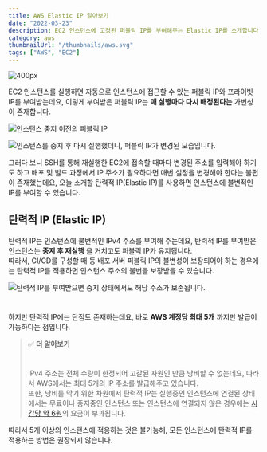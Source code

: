 ```yaml
---
title: AWS Elastic IP 알아보기
date: "2022-03-23"
description: EC2 인스턴스에 고정된 퍼블릭 IP를 부여해주는 Elastic IP를 소개합니다.
category: aws
thumbnailUrl: "/thumbnails/aws.svg"
tags: ["AWS", "EC2"]
---
```


![](https://d3i7lyqkyp9zxr.cloudfront.net/logos/aws.png "400px")

EC2 인스턴스를 실행하면 자동으로 인스턴스에 접근할 수 있는 퍼블릭 IP와 프라이빗 IP를 부여받는데요, 이렇게 부여받은 퍼블릭 IP는 **매 실행마다 다시 배정된다는** 가변성이 존재합니다.

![인스턴스 중지 이전의 퍼블릭 IP](https://d3i7lyqkyp9zxr.cloudfront.net/AWS-Elastic-IP-알아보기/0.png)

![인스턴스를 중지 후 다시 실행했더니, 퍼블릭 IP가 변경된 모습입니다.](https://d3i7lyqkyp9zxr.cloudfront.net/AWS-Elastic-IP-알아보기/1.png)

그러다 보니 SSH를 통해 재실행한 EC2에 접속할 때마다 변경된 주소를 입력해야 하기도 하고 배포 및 빌드 과정에서 IP 주소가 필요하다면 매번 설정을 변경해야 한다는 불편이 존재했는데요, 오늘 소개할 탄력적 IP(Elastic IP)를 사용하면 인스턴스에 불변적인 IP를 부여할 수 있습니다.

## 탄력적 IP (Elastic IP)

탄력적 IP는 인스턴스에 불변적인 IPv4 주소를 부여해 주는데요, 탄력적 IP를 부여받은 인스턴스는 **중지 후 재실행** 을 거치고도 퍼블릭 IP가 유지됩니다.  
따라서, CI/CD를 구성할 때 등 배포 서버 퍼블릭 IP의 불변성이 보장되어야 하는 경우에는 탄력적 IP를 적용하면 인스턴스 주소의 불변을 보장받을 수 있습니다.

![탄력적 IP를 부여받으면 중지 상태에서도 해당 주소가 보존됩니다.](https://d3i7lyqkyp9zxr.cloudfront.net/AWS-Elastic-IP-알아보기/2.png)

#

하지만 탄력적 IP에는 단점도 존재하는데요, 바로 **AWS 계정당 최대 5개** 까지만 발급이 가능하다는 점입니다.

> ✅ **더 알아보기**
>
> #
>
> IPv4 주소는 전체 수량이 한정되어 고갈된 자원인 만큼 낭비할 수 없는데요, 따라서 AWS에서는 최대 5개의 IP 주소를 발급해주고 있습니다.  
> 또한, 낭비를 막기 위한 차원에서 탄력적 IP는 실행중인 인스턴스에 연결된 상태에서는 무료이나 중지중인 인스턴스 또는 인스턴스에 연결되지 않은 경우에는 [시간당 약 6원](https://docs.rightscale.com/cm/dashboard/clouds/aws/ec2_elastic_ips.html)의 요금이 부과됩니다.

따라서 5개 이상의 인스턴스에 적용하는 것은 불가능해, 모든 인스턴스에 탄력적 IP를 적용하는 방법은 권장되지 않습니다.
